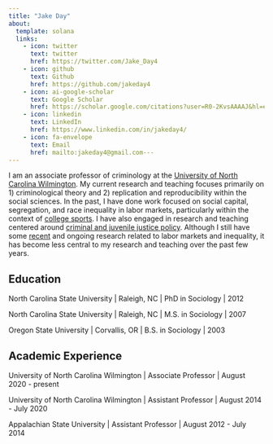 ```yaml
---
title: "Jake Day"
about:
  template: solana
  links:
    - icon: twitter
      text: twitter
      href: https://twitter.com/Jake_Day4
    - icon: github
      text: Github
      href: https://github.com/jakeday4
    - icon: ai-google-scholar
      text: Google Scholar
      href: https://scholar.google.com/citations?user=R0-2KvsAAAAJ&hl=en
    - icon: linkedin
      text: LinkedIn
      href: https://www.linkedin.com/in/jakeday4/
    - icon: fa-envelope 
      text: Email
      href: mailto:jakeday4@gmail.com---
---
```


I am an associate professor of criminology at the [University of North Carolina Wilmington](https://uncw.edu/soccrm/). My current research and teaching focuses primarily on 1) criminological theory and 2) replication and reproducibility within the social sciences. In the past, I have done work focused on social capital, segregation, and race inequality in labor markets, particularly within the context of [college sports](https://workinprogress.oowsection.org/2016/03/09/racial-segregation-and-job-promotion-among-coaches-in-american-college-football/). I have also engaged in research and teaching centered around [criminal and juvenile justice policy](https://journals.sagepub.com/doi/full/10.1177/0022427814538033). Although I still have some [recent](https://journals.sagepub.com/doi/full/10.1177/0049124119826158) and ongoing research related to labor markets and inequality, it has become less central to my research and teaching over the past few years.

## Education

North Carolina State University \| Raleigh, NC \| PhD in Sociology \| 2012

North Carolina State University \| Raleigh, NC \| M.S. in Sociology \| 2007

Oregon State University \| Corvallis, OR \| B.S. in Sociology \| 2003

## Academic Experience

University of North Carolina Wilmington \| Associate Professor \| August 2020 - present

University of North Carolina Wilmington \| Assistant Professor \| August 2014 - July 2020

Appalachian State University \| Assistant Professor \| August 2012 - July 2014
